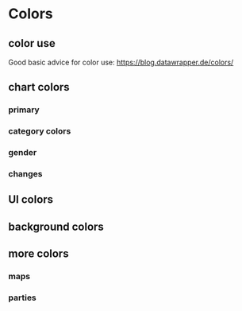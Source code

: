 

<Meta title="I Styleguide/1 Colors" />

# Colors

## color use

Good basic advice for color use: https://blog.datawrapper.de/colors/

## chart colors

<ColorPalette>
  <h3>primary</h3>
  <ColorItem
    title="darkBlue | blue | lightBlue"
    subtitle="default color for single color chart"
    colors={['#20006c', colors.blue, colors.lightBlue]}
  />

  <h3>category colors</h3>
  <ColorItem
    title="darkBlue | darkMagenta | orange | bordeaux | darkCyan | grey"
    subtitle="for secondary buttons or unselected tabs"
    colors={['#20006c', colors.darkMagenta, colors.orange, lighten(0.12, colors.bordeaux), darken(0.05, colors.cyan), colors.grey]} />
  <ColorItem
    title="blue | magenta | honey | lightBordeaux | cyan"
    subtitle="for secondary buttons or unselected tabs"
    colors={[colors.blue, shade(-0.05, colors.magenta), colors.honey, lighten(0.2, colors.bordeaux), colors.cyan, colors.lightGrey]} />
  <ColorItem
    title="lightBlue | lightMagenta | yellow | coral | lightCyan"
    subtitle="for secondary buttons or unselected tabs"
    colors={[colors.lightBlue, tint(0.2, saturate(0.25,colors.magenta)), colors.yellow, lighten(0.3, colors.bordeaux), lighten(0.12, colors.cyan), colors.lightGrey]} />

  <h3>gender</h3>
  <ColorItem title="darkMagenta | cyan" subtitle="female | male" colors={[colors.darkMagenta, colors.cyan]} />
  <h3>changes</h3>
  <ColorItem title="orange | blue | darkBeige" subtitle="increase | decrease | unchanged" colors={[colors.orange, colors.blue, colors.darkBeige]} />
</ColorPalette>

## UI colors

<ColorPalette>
  <ColorItem title="red" subtitle="rbb brand color – for primary actions (read means clikacble)" colors={[colors.red]} />
  <ColorItem title="lightGrey" subtitle="for secondary buttons or unselected tabs" colors={[colors.lightGrey]} />
  <ColorItem title="grey" subtitle="e.g. grey lines" colors={[colors.grey]} />
  <ColorItem title="darkGrey" subtitle="for text and as background for buttons or selected tabs" colors={[colors.darkGrey]} />
  <ColorItem title="black" subtitle="for text" colors={['black']} />
</ColorPalette>

## background colors

<ColorPalette>
  <ColorItem title="colors.backgroundGrey" subtitle="background for toolboxes and infoboxes" colors={[colors.backgroundGrey]} />
  <ColorItem title="colors.beige" subtitle="as a background for maps and charts" colors={[colors.beige]} />
  <ColorItem title="colors.darkBeige" subtitle="like light grey but in combination with beige" colors={[colors.darkBeige]} />
</ColorPalette>

## more colors
<ColorPalette>
  <h3>maps</h3>
  <ColorItem title="lightWaterBlue | darkWaterBlue" subtitle="water" colors={[colors.lightWaterBlue, colors.darkWaterBlue]} />
  <h3>parties</h3>
  <ColorItem title="colors.spd" subtitle="SPD" colors={[colors.spd]} />
  <ColorItem title="colors.cdu" subtitle="CDU" colors={[colors.cdu]} />
  <ColorItem title="colors.afd" subtitle="AFD" colors={[colors.afd]} />
  <ColorItem title="colors.fdp" subtitle="FDP" colors={[colors.fdp]} />
  <ColorItem title="colors.gruene" subtitle="B90 / GRÜENE" colors={[colors.gruene]} />
  <ColorItem title="colors.orange" subtitle="BVB / FW" colors={[colors.orange]} />
  <ColorItem title="colors.darkBeige" subtitle="Fraktionslos" colors={[colors.darkBeige]} />
</ColorPalette>
